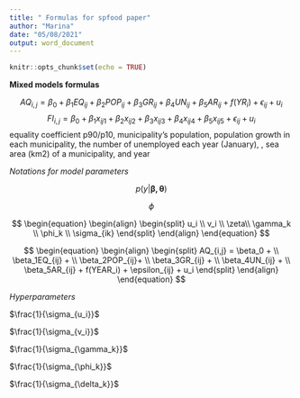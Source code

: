 ```yaml
---
title: " Formulas for spfood paper"
author: "Marina"
date: "05/08/2021"
output: word_document
---
```


```r
knitr::opts_chunk$set(echo = TRUE)
```





**Mixed models formulas**


$$
\begin{equation}
AQ_{i,j} = \beta_0 +  \beta_1EQ_{ij} + \beta_2POP_{ij}+ \beta_3GR_{ij} + \beta_4UN_{ij} + \beta_5AR_{ij} + f(YR_i)  + \epsilon_{ij} + u_i
\end{equation}
$$
$$
\begin{equation}
FI_{i,j} = \beta_0 + \beta_1x_{ij1} + \beta_2x_{ij2}+ \beta_3x_{ij3} + \beta_4x_{ij4} + \beta_5x_{ij5} + \epsilon_{ij} + u_i
\end{equation}
$$
equality coefficient p90/p10, municipality’s population, population growth in each municipality, the number of unemployed each year (January), , sea area (km2) of a municipality, and year 



*Notations for model parameters*



$$p(y|\mathbf{\beta,\theta})$$

$$\phi$$



$$
\begin{equation}
\begin{align}
\begin{split}
u_i \\
v_i \\
\zeta\\
\gamma_k \\
\phi_k \\
\sigma_{ik} 
\end{split}
\end{align}
\end{equation}
$$








$$
\begin{equation}
\begin{align}
\begin{split}
AQ_{i,j} = \beta_0 +  \\
\beta_1EQ_{ij} + \\
\beta_2POP_{ij}+ \\
\beta_3GR_{ij} + \\
\beta_4UN_{ij} + \\
\beta_5AR_{ij} +
f(YEAR_i)  + \epsilon_{ij} + u_i
\end{split}
\end{align}
\end{equation}
$$

*Hyperparameters*

$\frac{1}{\sigma_{u_i}}$

$\frac{1}{\sigma_{v_i}}$

$\frac{1}{\sigma_{\gamma_k}}$

$\frac{1}{\sigma_{\phi_k}}$

$\frac{1}{\sigma_{\delta_k}}$
